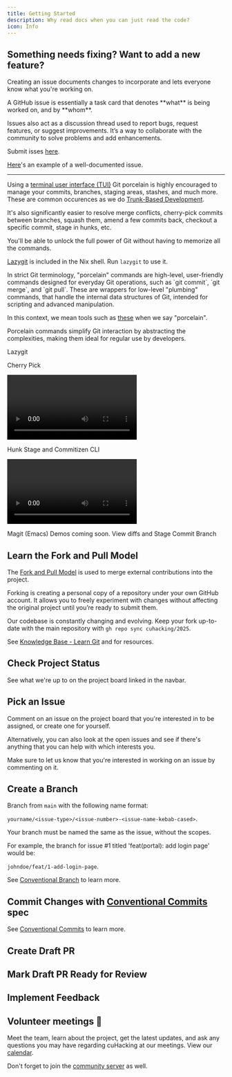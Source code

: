 ```yaml
---
title: Getting Started
description: Why read docs when you can just read the code?
icon: Info
---
```



## Something needs fixing? Want to add a new feature?

Creating an issue documents changes to incorporate and lets everyone know what you're working on.

<Accordions>
<Accordion title="What's an issue?">
 A GitHub issue is essentially a task card that denotes **what** is being worked on, and by **whom**.

Issues also act as a discussion thread used to report bugs, request features, or suggest improvements. It’s a way to collaborate with the community to solve problems and add enhancements.

Submit isses [here](https://github.com/cuhacking/2025/issues).
</Accordion>
</Accordions>

[Here](https://github.com/cuhacking/2025/issues/49)'s an example of a well-documented issue.

---

Using a [terminal user interface (TUI)](https://en.wikipedia.org/wiki/Text-based_user_interface) Git porcelain  is highly encouraged to manage your commits, branches, staging areas, stashes, and much more. These are common occurences as we do [Trunk-Based Development](https://trunkbaseddevelopment.com/).

It's also significantly easier to resolve merge conflicts, cherry-pick commits between branches, squash them, amend a few commits back, checkout a specific commit, stage in hunks, etc.

You'll be able to unlock the full power of Git without having to memorize all the commands.

[Lazygit](https://github.com/jesseduffield/lazygit) is included in the Nix shell. Run `lazygit` to use it.

<Accordions>
<Accordion title="What's a Git Porcelain?">
In strict Git terminology, "porcelain" commands are high-level, user-friendly commands designed for everyday Git operations, such as `git commit`, `git merge`, and `git pull`. These are wrappers for low-level "plumbing" commands, that handle the internal data structures of Git, intended for scripting and advanced manipulation.

In this context, we mean tools such as [these](https://git-scm.com/downloads/guis) when we say "porcelain".

Porcelain commands simplify Git interaction by abstracting the complexities, making them ideal for regular use by developers.

</Accordion>
<Accordion title="What do Git Porcelains look like in action?">
 Lazygit

 Cherry Pick

<video className="w-max h-[240px]" controls>
  <source src="https://github.com/user-attachments/assets/09ef1413-2fb2-4594-b404-e568df120150" type="video/mp4" />
  Your browser does not support the video tag.
</video>

 Hunk Stage and Commitizen CLI

<video className="w-max h-[240px]" controls>
  <source src="https://github.com/user-attachments/assets/b2200b7b-d783-4401-87e2-8741456d4e7a" type="video/mp4" />
  Your browser does not support the video tag.
</video>

 Magit (Emacs)
Demos coming soon.
 View diffs and Stage
 Commit
 Branch
</Accordion>

</Accordions>

<div className='steps [&_h2]:step'>

## Learn the Fork and Pull Model

The [Fork and Pull Model](https://docs.github.com/en/pull-requests/collaborating-with-pull-requests/getting-started/about-collaborative-development-models) is used to merge external contributions into the project.

<Accordions>
<Accordion title="What's a fork?">
    Forking is creating a personal copy of a repository under your own GitHub account. It allows you to freely experiment with changes without affecting the original project until you’re ready to submit them.
</Accordion>
</Accordions>

Our codebase is constantly changing and evolving. Keep your fork up-to-date with the main repository with `gh repo sync cuhacking/2025`.

See [Knowledge Base - Learn Git](/knowledge-base#-learn-git) and  for resources.

## Check Project Status

See what we're up to on the project board linked in the navbar. <ProjectBoardIcon />

## Pick an Issue

Comment on an issue on the project board that you're interested in to be assigned, or create one for yourself.

Alternatively, you can also look at the open issues and see if there's anything that you can help with which interests you.

Make sure to let us know that you're interested in working on an issue by commenting on it.

## Create a Branch
Branch from `main` with the following name format:

`yourname/<issue-type>/<issue-number>-<issue-name-kebab-cased>`.

Your branch must be named the same as the issue, without the scopes.

For example, the branch for issue #1 titled 'feat(portal): add login page' would be:

`johndoe/feat/1-add-login-page`.

See [Conventional Branch](/conventional-branch) to learn more.

## Commit Changes with [Conventional Commits](https://www.conventionalcommits.org/en/v1.0.0/) spec

See [Conventional Commits](/conventiona-commits) to learn more.

## Create Draft PR

## Mark Draft PR Ready for Review

## Implement Feedback
</div>

## Volunteer meetings 📆

Meet the team, learn about the project, get the latest updates, and ask any questions you may have regarding cuHacking at our meetings. View our [calendar](/meet-the-team/calendar).

Don't forget to join the [community server](https://discord.gg/w3QjHDAucd) as well.
